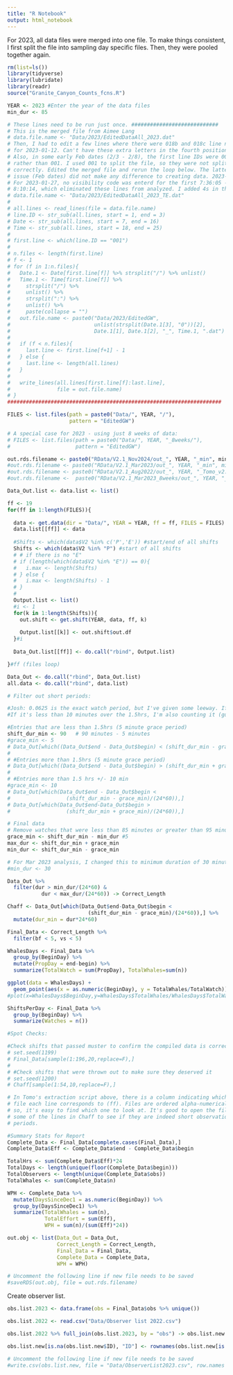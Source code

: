 ```yaml
---
title: "R Notebook"
output: html_notebook
---
```


For 2023, all data files were merged into one file. To make things consistent, I first split the file into sampling day specific files. Then, they were pooled together again. 


```r

rm(list=ls())
library(tidyverse)
library(lubridate)
library(readr)
source("Granite_Canyon_Counts_fcns.R")

YEAR <- 2023 #Enter the year of the data files
min_dur <- 85

# These lines need to be run just once. ############################
# This is the merged file from Aimee Lang
# data.file.name <- "Data/2023/EditedDataAll_2023.dat"
# Then, I had to edit a few lines where there were 018b and 018c line numbers
# for 2023-01-12. Can't have these extra letters in the fourth position.
# Also, in some early Feb dates (2/3 - 2/8), the first line IDs were 002, 
# rather than 001. I used 001 to split the file, so they were not split
# correctly. Edited the merged file and rerun the loop below. The latter
# issue (Feb dates) did not make any difference to creating data. 2023-03-03
# For 2023-01-27, no visibility code was enterd for the first 7:36:05 -
# 8:10:14, which eliminated these lines from analyzed. I added 4s in them. 2023-04-21
# data.file.name <- "Data/2023/EditedDataAll_2023_TE.dat"
# 
# all.lines <- read_lines(file = data.file.name)
# line.ID <- str_sub(all.lines, start = 1, end = 3)
# Date <- str_sub(all.lines, start = 7, end = 16)
# Time <- str_sub(all.lines, start = 18, end = 25)
# 
# first.line <- which(line.ID == "001")
# 
# n.files <- length(first.line)
# f <- 1
# for (f in 1:n.files){
#   Date.1 <- Date[first.line[f]] %>% strsplit("/") %>% unlist()
#   Time.1 <- Time[first.line[f]] %>%
#     strsplit("/") %>%
#     unlist() %>%
#     strsplit(":") %>%
#     unlist() %>%
#     paste(collapse = "")
#   out.file.name <- paste0("Data/2023/EditedGW",
#                           unlist(strsplit(Date.1[3], "0"))[2],
#                           Date.1[1], Date.1[2], "_", Time.1, ".dat")
# 
#   if (f < n.files){
#     last.line <- first.line[f+1] - 1
#   } else {
#     last.line <- length(all.lines)
#   }
# 
#   write_lines(all.lines[first.line[f]:last.line],
#               file = out.file.name)
# }
#####################################################################
```


```r

FILES <- list.files(path = paste0("Data/", YEAR, "/"),
                    pattern = "EditedGW")

# A special case for 2023 - using just 8 weeks of data:
# FILES <- list.files(path = paste0("Data/", YEAR, "_8weeks/"),
#                     pattern = "EditedGW")

out.rds.filename <- paste0("RData/V2.1_Nov2024/out_", YEAR, "_min", min_dur, "_Tomo_v2.rds")
#out.rds.filename <- paste0("RData/V2.1_Mar2023/out_", YEAR, "_min", min_dur, "_Tomo_v2.rds")
#out.rds.filename <- paste0("RData/V2.1_Aug2022/out_", YEAR, "_Tomo_v2.rds")
#out.rds.filename <-  paste0("RData/V2.1_Mar2023_8weeks/out_", YEAR, "_min", min_dur, "_Tomo_v2.rds")

Data_Out.list <- data.list <- list()

ff <- 19
for(ff in 1:length(FILES)){ 
  
  data <- get.data(dir = "Data/", YEAR = YEAR, ff = ff, FILES = FILES)
  data.list[[ff]] <- data
  
  #Shifts <- which(data$V2 %in% c('P','E')) #start/end of all shifts
  Shifts <- which(data$V2 %in% "P") #start of all shifts
  # # if there is no "E"
  # if (length(which(data$V2 %in% "E")) == 0){
  #   i.max <- length(Shifts)
  # } else {
  #   i.max <- length(Shifts) - 1
  # }
  # 
  Output.list <- list()
  #i <- 1
  for(k in 1:length(Shifts)){
    out.shift <- get.shift(YEAR, data, ff, k)
      
    Output.list[[k]] <- out.shift$out.df
  }#i
  
  Data_Out.list[[ff]] <- do.call("rbind", Output.list)

}#ff (files loop)         

Data_Out <- do.call("rbind", Data_Out.list)
all.data <- do.call("rbind", data.list)
```


```r
# Filter out short periods:

#Josh: 0.0625 is the exact watch period, but I've given some leeway. If it's less than 5 minutes short, I'm counting it
#If it's less than 10 minutes over the 1.5hrs, I'm also counting it (guessing that they forgot to log off or something)

#Entries that are less than 1.5hrs (5 minute grace period)
shift_dur_min <- 90   # 90 minutes - 5 minutes
#grace_min <- 5
# Data_Out[which((Data_Out$end - Data_Out$begin) < (shift_dur_min - grace_min)/(24*60)),]
# 
# #Entries more than 1.5hrs (5 minute grace period)
# Data_Out[which((Data_Out$end - Data_Out$begin) > (shift_dur_min + grace_min)/(24*60)),] 
# 
# #Entries more than 1.5 hrs +/- 10 min
#grace_min <- 10
# Data_Out[which(Data_Out$end - Data_Out$begin < 
#                  (shift_dur_min - grace_min)/(24*60)),]
# Data_Out[which(Data_Out$end-Data_Out$begin > 
#                  (shift_dur_min + grace_min)/(24*60)),] 

# Final data
# Remove watches that were less than 85 minutes or greater than 95 minutes:
grace_min <- shift_dur_min - min_dur #5
max_dur <- shift_dur_min + grace_min
min_dur <- shift_dur_min - grace_min

# For Mar 2023 analysis, I changed this to minimum duration of 30 minutes
#min_dur <- 30

Data_Out %>% 
  filter(dur > min_dur/(24*60) & 
           dur < max_dur/(24*60)) -> Correct_Length

Chaff <- Data_Out[which(Data_Out$end-Data_Out$begin < 
                          (shift_dur_min - grace_min)/(24*60)),] %>% 
  mutate(dur_min = dur*24*60)

Final_Data <- Correct_Length %>%
  filter(bf < 5, vs < 5)

WhalesDays <- Final_Data %>%
  group_by(BeginDay) %>%
  mutate(PropDay = end-begin) %>%
  summarize(TotalWatch = sum(PropDay), TotalWhales=sum(n))

ggplot(data = WhalesDays) + 
  geom_point(aes(x = as.numeric(BeginDay), y = TotalWhales/TotalWatch))
#plot(x=WhalesDays$BeginDay,y=WhalesDays$TotalWhales/WhalesDays$TotalWatch)

ShiftsPerDay <- Final_Data %>%
  group_by(BeginDay) %>%
  summarize(Watches = n())

```


```r
#Spot Checks:

#Check shifts that passed muster to confirm the compiled data is correct
# set.seed(1199)
# Final_Data[sample(1:196,20,replace=F),]
# 
# #Check shifts that were thrown out to make sure they deserved it
# set.seed(1200)
# Chaff[sample(1:54,10,replace=F),]

# In Tomo's extraction script above, there is a column indicating which
# file each line corresponds to (ff). Files are ordered alpha-numerically so
# so, it's easy to find which one to look at. It's good to open the file of 
# some of the lines in Chaff to see if they are indeed short observation
# periods.

#Summary Stats for Report
Complete_Data <- Final_Data[complete.cases(Final_Data),]
Complete_Data$Eff <- Complete_Data$end - Complete_Data$begin

TotalHrs <- sum(Complete_Data$Eff)*24
TotalDays <- length(unique(floor(Complete_Data$begin)))
TotalObservers <- length(unique(Complete_Data$obs))
TotalWhales <- sum(Complete_Data$n)

WPH <- Complete_Data %>%
  mutate(DaysSinceDec1 = as.numeric(BeginDay)) %>%
  group_by(DaysSinceDec1) %>%
  summarize(TotalWhales = sum(n), 
            TotalEffort = sum(Eff), 
            WPH = sum(n)/(sum(Eff)*24)) 

out.obj <- list(Data_Out = Data_Out,
                Correct_Length = Correct_Length,
                Final_Data = Final_Data,
                Complete_Data = Complete_Data,
                WPH = WPH)

# Uncomment the following line if new file needs to be saved
#saveRDS(out.obj, file = out.rds.filename)


```

Create observer list.

```r
obs.list.2023 <- data.frame(obs = Final_Data$obs %>% unique())

obs.list.2022 <- read.csv("Data/Observer list 2022.csv")

obs.list.2022 %>% full_join(obs.list.2023, by = "obs") -> obs.list.new

obs.list.new[is.na(obs.list.new$ID), "ID"] <- rownames(obs.list.new[is.na(obs.list.new$ID), ])

# Uncomment the following line if new file needs to be saved
#write.csv(obs.list.new, file = "Data/ObserverList2023.csv", row.names = F)

```



